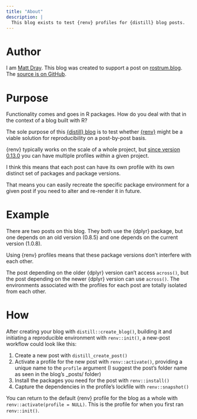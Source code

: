 ```yaml
---
title: "About"
description: |
  This blog exists to test {renv} profiles for {distill} blog posts.
---
```


# Author

I am [Matt Dray](https://www.matt-dray.com). This blog was created to support a post on [rostrum.blog](https://www.rostrum.blog/2022/03/15/renv-profiles/). The [source is on GitHub](https://github.com/matt-dray/renv-profiles-test).

# Purpose

Functionality comes and goes in R packages. How do you deal with that in the context of a blog built with R?

The sole purpose of this [{distill} blog](https://rstudio.github.io/distill/) is to test whether [{renv}](https://rstudio.github.io/renv/) might be a viable solution for reproducibility on a post-by-post basis.

{renv} typically works on the scale of a whole project, but [since version 0.13.0](https://rstudio.github.io/renv/articles/profiles.htm) you can have multiple profiles _within_ a given project.

I think this means that each post can have its own profile with its own distinct set of packages and package versions.

That means you can easily recreate the specific package environment for a given post if you need to alter and re-render it in future.

# Example

There are two posts on this blog. They both use the {dplyr} package, but one depends on an old version (0.8.5) and one depends on the current version (1.0.8). 

Using {renv} profiles means that these package versions don't interfere with each other. 

The post depending on the older {dplyr} version can't access `across()`, but the post depending on the newer {dplyr} version can use `across()`. The environments associated with the profiles for each post are totally isolated from each other.

# How

After creating your blog with `distill::create_blog()`, building it and initiating a reproducible environment with `renv::init()`, a new-post workflow could look like this:

1. Create a new post with `distill_create_post()`
1. Activate a profile for the new post with `renv::activate()`, providing a unique name to the `profile` argument (I suggest the post's folder name as seen in the blog's _posts/ folder)
1. Install the packages you need for the post with `renv::install()`
1. Capture the dependencies in the profile's lockfile with `renv::snapshot()`

You can return to the default {renv} profile for the blog as a whole with `renv::activate(profile = NULL)`. This is the profile for when you first ran `renv::init()`.
